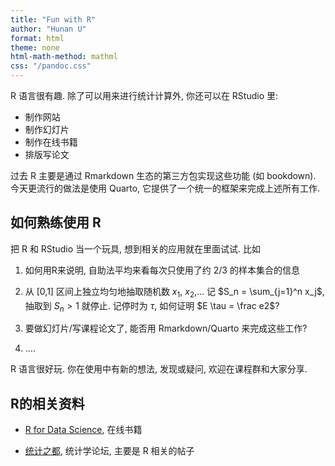 ```yaml
---
title: "Fun with R"
author: "Hunan U"
format: html
theme: none
html-math-method: mathml
css: "/pandoc.css"
---
```


R 语言很有趣. 除了可以用来进行统计计算外, 你还可以在 RStudio 里:

- 制作网站
- 制作幻灯片
- 制作在线书籍
- 排版写论文

过去 R 主要是通过 Rmarkdown 生态的第三方包实现这些功能 (如 bookdown).
今天更流行的做法是使用 Quarto, 它提供了一个统一的框架来完成上述所有工作.

## 如何熟练使用 R

把 R 和 RStudio 当一个玩具, 想到相关的应用就在里面试试. 比如

1. 如何用R来说明, 自助法平均来看每次只使用了约 2/3 的样本集合的信息

1. 从 [0,1] 区间上独立均匀地抽取随机数 $x_1$, $x_2$,... 记 $S_n = \sum_{j=1}^n x_j$, 抽取到 $S_n > 1$ 就停止. 记停时为 $\tau$, 如何证明 $E \tau = \frac e2$?

1. 要做幻灯片/写课程论文了, 能否用 Rmarkdown/Quarto 来完成这些工作?

1. ....


R 语言很好玩. 你在使用中有新的想法, 发现或疑问, 欢迎在课程群和大家分享.

## R的相关资料

- [R for Data Science](https://r4ds.hadley.nz/), 在线书籍

- [统计之都](https://d.cosx.org/), 统计学论坛,  主要是 R 相关的帖子
